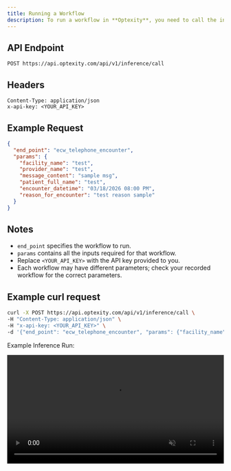 ```yaml
---
title: Running a Workflow
description: To run a workflow in **Optexity**, you need to call the inference API with the correct endpoint, parameters, and your API key.
---
```



## API Endpoint

```http
POST https://api.optexity.com/api/v1/inference/call
```

## Headers
```
Content-Type: application/json
x-api-key: <YOUR_API_KEY>
```

## Example Request

```json
{
  "end_point": "ecw_telephone_encounter",
  "params": {
    "facility_name": "test",
    "provider_name": "test",
    "message_content": "sample msg",
    "patient_full_name": "test",
    "encounter_datetime": "03/18/2026 08:00 PM",
    "reason_for_encounter": "test reason sample"
  }
}
```

## Notes

- `end_point` specifies the workflow to run.
- `params` contains all the inputs required for that workflow.
- Replace `<YOUR_API_KEY>` with the API key provided to you.
- Each workflow may have different parameters; check your recorded workflow for the correct parameters.

## Example curl request

```bash
curl -X POST https://api.optexity.com/api/v1/inference/call \
-H "Content-Type: application/json" \
-H "x-api-key: <YOUR_API_KEY>" \
-d '{"end_point": "ecw_telephone_encounter", "params": {"facility_name": "test", "provider_name": "test", "message_content": "sample msg", "patient_full_name": "test", "encounter_datetime": "03/18/2026 08:00 PM", "reason_for_encounter": "test reason sample"}}'
```


Example Inference Run:

<video 
  src="/videos/Glossgenius_part3_4k_sub_V1.mp4" 
  controls 
  width="100%" 
  muted 
  playsInline 
/>
